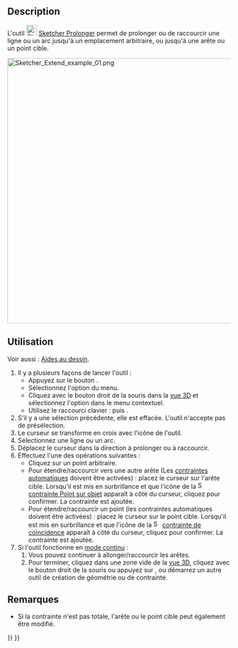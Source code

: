 <languages/>

{{Docnav/fr
|[[Sketcher_Split/fr|Diviser]]
|[[Sketcher_External/fr|Géométrie externe]]
|[[Sketcher_Workbench/fr|Atelier Sketcher]]
|IconL=Sketcher_Split.svg
|IconR=Sketcher_External.svg
|IconC=Workbench_Sketcher.svg
}}

{{GuiCommand/fr
|Name=Sketcher Extend
|Name/fr=Sketcher Prolonger
|MenuLocation=Esquisse → Outils d'esquisse → Prolonger l'arête
|Workbenches=[[Sketcher_Workbench/fr|Sketcher]]
|Shortcut={{KEY|G}} {{KEY|Q}}
|Version=0.17
|SeeAlso=[[Sketcher_Trimming/fr|Sketcher Ajuster]]
}}

==Description==

L'outil [[Image:Sketcher_Extend.svg|24px]] [[Sketcher_Extend/fr|Sketcher Prolonger]] permet de prolonger ou de raccourcir une ligne ou un arc jusqu'à un emplacement arbitraire, ou jusqu'à une arête ou un point cible.

[[File:Sketcher Extend example 01.png|none|600px]]
{{Caption|À gauche (1), les deux éléments de l'esquisse avant l'opération<br>Au milieu (2), la ligne est prolongée jusqu'à l'arc<br>À droite (3), le résultat final.}}

<span id="Usage"></span>
==Utilisation==

Voir aussi : [[Sketcher_Workbench/fr#Aides_au_dessin|Aides au dessin]].

# Il y a plusieurs façons de lancer l'outil :
#* Appuyez sur le bouton {{Button|[[Image:Sketcher_Extend.svg|16px]] [[Sketcher_Extend/fr|Prolonger l'arête]]}}.
#* Sélectionnez l'option {{MenuCommand|Esquisse → Outils d'esquisse → [[Image:Sketcher_Extend.svg|16px]] Prolonger l'arête}} du menu.
#* Cliquez avec le bouton droit de la souris dans la [[3D_view/fr|vue 3D]] et sélectionnez l'option {{MenuCommand|[[Image:Sketcher_Extend.svg|16px]] Prolonger l'arête}} dans le menu contextuel.
#* Utilisez le raccourci clavier : {{KEY|G}} puis {{KEY|Q}}.
# S'il y a une sélection précédente, elle est effacée. L'outil n'accepte pas de présélection.
# Le curseur se transforme en croix avec l'icône de l'outil.
# Sélectionnez une ligne ou un arc.
# Déplacez le curseur dans la direction à prolonger ou à raccourcir.
# Effectuez l'une des opérations suivantes :
#* Cliquez sur un point arbitraire.
#* Pour étendre/raccourcir vers une autre arête (Les [[Sketcher_Workbench/fr#Contraintes_automatiques|contraintes automatiques]] doivent être activées) : placez le curseur sur l'arête cible. Lorsqu'il est mis en surbrillance et que l'icône de la [[Image:Sketcher_ConstrainPointOnObject.svg|16px]] [[Sketcher_ConstrainPointOnObject/fr|contrainte Point sur objet]] apparaît à côté du curseur, cliquez pour confirmer. La contrainte est ajoutée.
#* Pour étendre/raccourcir un point (les contraintes automatiques doivent être activées) : placez le curseur sur le point cible. Lorsqu'il est mis en surbrillance et que l'icône de la [[File:Sketcher_ConstrainCoincident.svg|16px]] [[Sketcher_ConstrainCoincident/fr|contrainte de coïncidence]] apparaît à côté du curseur, cliquez pour confirmer. La contrainte est ajoutée.
# Si l'outil fonctionne en [[Sketcher_Workbench/fr#Modes_continus|mode continu]] :
## Vous pouvez continuer à allonger/raccourcir les arêtes.
## Pour terminer, cliquez dans une zone vide de la [[3D_view/fr|vue 3D]], cliquez avec le bouton droit de la souris ou appuyez sur {{KEY|Échap}}, ou démarrez un autre outil de création de géométrie ou de contrainte.

<span id="Notes"></span>
==Remarques==

* Si la contrainte n'est pas totale, l'arête ou le point cible peut également être modifié.


{{Docnav/fr
|[[Sketcher_Split/fr|Diviser]]
|[[Sketcher_External/fr|Géométrie externe]]
|[[Sketcher_Workbench/fr|Atelier Sketcher]]
|IconL=Sketcher_Split.svg
|IconR=Sketcher_External.svg
|IconC=Workbench_Sketcher.svg
}}

{{Sketcher_Tools_navi{{#translation:}}}}
{{Userdocnavi{{#translation:}}}}